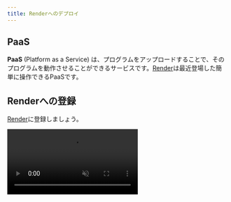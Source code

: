 ```yaml
---
title: Renderへのデプロイ
---
```



## PaaS

**PaaS** (Platform as a Service) は、プログラムをアップロードすることで、そのプログラムを動作させることができるサービスです。[Render](https://render.com/)は最近登場した簡単に操作できるPaaSです。

## Renderへの登録

[Render](https://render.com/)に登録しましょう。

<video src={registerRenderVideo} controls muted />

初回は、RenderのGitHubへのアクセスを許可しないといけません。

<video src={connectGitHubVideo} controls muted />

## 静的サイトと動的サイト

[Render](https://render.com/)に登録すると、最初に次のような画面が現れます。

![Renderのホーム画面](./render-home.png)

この画面の`Static Sites`と`Web Services`の違いを解説します。

`Static Sites`は静的ページのことで、大まかに言えば「内容が変化しないWebページ」です。サーバーにアップロードされてから内容が変化せず、いつ閲覧しても同じページが表示されます。

一方、Renderにおける`Web Services`は静的ページの対義語にあたる動的ページに分類されます。これは大まかに言えば「内容が変化するWebページ」で、先ほどやったようなデータベースやサーバーとの通信をすることで閲覧する端末や閲覧する時間によって内容が異なるページが表示されます。

動的ページはSNSやログイン機能のあるページなど、Webサービスでは必要不可欠ですが、その都度サーバーとの通信をしなければならないため静的ページに比べてサーバー負荷が大きいというデメリットがあります。Renderでも`Static Sites`は無料ですが、`Web Services`はサーバーの性能によって無料〜月450ドルのプランを選択することになります。

## 静的サイトのデプロイ

RenderをGitHubのリポジトリと接続することで、ファイルを編集するごとに手動でサーバーにアップロードし直す必要なくGitHubでの更新に合わせて自動でWebサイトを更新することができます。 事前にアプリケーション全体を GitHubに保存しておいてください。

静的サイトをデプロイするには、ホーム画面から`Static Sites`を選択しましょう。

リポジトリを選択します。

![リポジトリの接続](./connect-repository.png)

設定項目を入力します。

![静的サイトの設定](./static-site-config.png)

`Create Static Site`を押して、ステータスが`Live`になったら成功です！
表示されているリンク (動画の例では`https://render-test-1zpa.onrender.com`) にアプリケーションが公開されています！

<video src={staticSiteDeployVideo} controls muted />

## プルリクエストプレビュー

プルリクエストした内容を実際に確認できるように、プレビューページを自動で生成することもできます。

設定で、`Enable PR Previews`を設定しましょう。

![Enable PR Previews](./enable-pr-previews.png)

プルリクエストをすると画面に変更の内容を反映したサイトへのリンクが表示されるようになるので、そこからプレビューページにアクセスできます！

![PR Previewのリンク](./pr-preview.png)

<video src={prPreviewVideo} controls muted />

## 動的サイトのデプロイ

Renderで動的サイトをデプロイするには、ホーム画面から`Web Services`を選択しましょう。

静的サイトのときと同様にリポジトリを選択します。

設定項目を入力します。ここではNode.jsの設定を行っています。

![動的サイトの設定](./dynamic-site-config.png)

ステータスが`Live`になったら成功です！

![Live](./live.png)

<video src={dynamicSiteDeployVideo} controls muted />

:::tip[ポート番号]

Renderでは必要ありませんが、PaaSを利用するにあたって、プログラムの改変が必要になる場合があります。ポート番号は、その一例です。ポート番号は`PORT`という名前の環境変数によって指定されています。Node.jsでは、環境変数は`process.env`変数を用いて取得できるので、このポート番号を指定しましょう。

```javascript
app.listen(process.env.PORT || 3000);
```

:::
